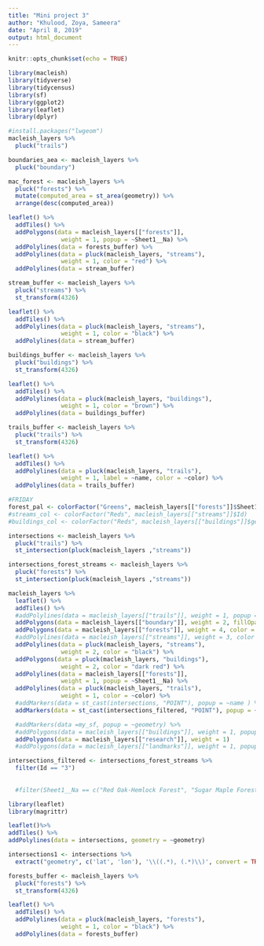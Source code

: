 ```yaml
---
title: "Mini project 3"
author: "Khulood, Zoya, Sameera"
date: "April 8, 2019"
output: html_document
---
```


```r
knitr::opts_chunk$set(echo = TRUE)
```


```r
library(macleish)
library(tidyverse)
library(tidycensus)
library(sf)
library(ggplot2)
library(leaflet)
library(dplyr)
```

```r
#install.packages("lwgeom")
macleish_layers %>% 
  pluck("trails")
```

```r
boundaries_aea <- macleish_layers %>% 
  pluck("boundary")

mac_forest <- macleish_layers %>% 
  pluck("forests") %>% 
  mutate(computed_area = st_area(geometry)) %>% 
  arrange(desc(computed_area))

```

```r
leaflet() %>% 
  addTiles() %>% 
  addPolygons(data = macleish_layers[["forests"]],
               weight = 1, popup = ~Sheet1__Na) %>% 
  addPolylines(data = forests_buffer) %>% 
  addPolylines(data = pluck(macleish_layers, "streams"), 
               weight = 1, color = "red") %>% 
  addPolylines(data = stream_buffer)
```

```r
stream_buffer <- macleish_layers %>% 
  pluck("streams") %>%
  st_transform(4326)

leaflet() %>% 
  addTiles() %>% 
  addPolylines(data = pluck(macleish_layers, "streams"), 
               weight = 1, color = "black") %>% 
  addPolylines(data = stream_buffer)
```

```r
buildings_buffer <- macleish_layers %>% 
  pluck("buildings") %>%
  st_transform(4326)

leaflet() %>% 
  addTiles() %>% 
  addPolylines(data = pluck(macleish_layers, "buildings"), 
               weight = 1, color = "brown") %>% 
  addPolylines(data = buildings_buffer)
```

```r
trails_buffer <- macleish_layers %>% 
  pluck("trails") %>%
  st_transform(4326)

leaflet() %>% 
  addTiles() %>% 
  addPolylines(data = pluck(macleish_layers, "trails"), 
               weight = 1, label = ~name, color = ~color) %>% 
  addPolylines(data = trails_buffer)
```

```r
#FRIDAY 
forest_pal <- colorFactor("Greens", macleish_layers[["forests"]]$Sheet1__Na)
#streams_col <- colorFactor("Reds", macleish_layers[["streams"]]$Id) 
#buildings_col <- colorFactor("Reds", macleish_layers[["buildings"]]$geometry)
```


```r
intersections <- macleish_layers %>%
  pluck("trails") %>%
  st_intersection(pluck(macleish_layers ,"streams"))
```

```r
intersections_forest_streams <- macleish_layers %>%
  pluck("forests") %>%
  st_intersection(pluck(macleish_layers ,"streams"))
```


```r
macleish_layers %>%
  leaflet() %>%
  addTiles() %>%
  #addPolylines(data = macleish_layers[["trails"]], weight = 1, popup = ~name) %>%
  addPolygons(data = macleish_layers[["boundary"]], weight = 2, fillOpacity = 0.01) %>%
  addPolygons(data = macleish_layers[["forests"]], weight = 4, color = ~forest_pal, popup = ~Sheet1__Na) %>%
  #addPolylines(data = macleish_layers[["streams"]], weight = 3, color = ~streams_col) %>%
  addPolylines(data = pluck(macleish_layers, "streams"), 
               weight = 2, color = "black") %>% 
  addPolygons(data = pluck(macleish_layers, "buildings"), 
               weight = 2, color = "dark red") %>% 
  addPolylines(data = macleish_layers[["forests"]],
               weight = 1, popup = ~Sheet1__Na) %>% 
  addPolylines(data = pluck(macleish_layers, "trails"), 
               weight = 1, color = ~color) %>% 
  #addMarkers(data = st_cast(intersections, "POINT"), popup = ~name ) %>% 
  addMarkers(data = st_cast(intersections_filtered, "POINT"), popup = ~Sheet1__Na) %>% 

  #addMarkers(data =my_sf, popup = ~geometry) %>% 
  #addPolygons(data = macleish_layers[["buildings"]], weight = 1, popup = ~name) %>% 
  addPolygons(data = macleish_layers[["research"]], weight = 1)
  #addPolygons(data = macleish_layers[["landmarks"]], weight = 1, popup = ~Label)
```

```r
intersections_filtered <- intersections_forest_streams %>% 
  filter(Id == "3")
  
  
  #filter(Sheet1__Na == c("Red Oak-Hemlock Forest", "Sugar Maple Forest"))
```

```r
library(leaflet)
library(magrittr)

leaflet()%>%
addTiles() %>%
addPolylines(data = intersections, geometry = ~geometry)
```

```r
intersections1 <- intersections %>% 
  extract("geometry", c('lat', 'lon'), '\\((.*), (.*)\\)', convert = TRUE) 
```



```r
forests_buffer <- macleish_layers %>% 
  pluck("forests") %>%
  st_transform(4326)

leaflet() %>% 
  addTiles() %>% 
  addPolylines(data = pluck(macleish_layers, "forests"), 
               weight = 1, color = "black") %>% 
  addPolylines(data = forests_buffer)
```


